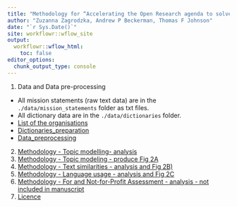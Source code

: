 ```yaml
---
title: "Methodology for “Accelerating the Open Research agenda to solve global challenges"
author: "Zuzanna Zagrodzka, Andrew P Beckerman, Thomas F Johnson"
date: "`r Sys.Date()`"
site: workflowr::wflow_site
output:
  workflowr::wflow_html:
    toc: false
editor_options:
  chunk_output_type: console
---
```


1. Data and Data pre-processing

- All mission statements (raw text data) are in the `./data/mission_statements` folder as txt files.
- All dictionary data are in the `./data/dictionaries` folder.
- [List of the organisations](ListMissionVision.html)
- [Dictionaries_preparation](1b_Dictionaries_preparation.html)
- [Data_preprocessing](1a_Data_preprocessing.html)

2. [Methodology - Topic modelling- analysis](2_Topic_modeling.html)
3. [Methodology - Topic modeling - produce Fig 2A](Figure_2A.html)
4. [Methodology - Text similarities - analysis and Fig 2B)](3_Text_similarities_Fig_2B.html)
5. [Methodology - Language usage - analysis and Fig 2C](4_Language_analysis_Fig_2C.html)
6. [Methodology - For and Not-for-Profit Assessment - analysis - not included in manuscript](5_For_and_not_for_profit_comparison.html)
7. [Licence](license.html)

<!-- wflow_publish("analysis/_site.yml", "Change the theme", republish = TRUE) -->


